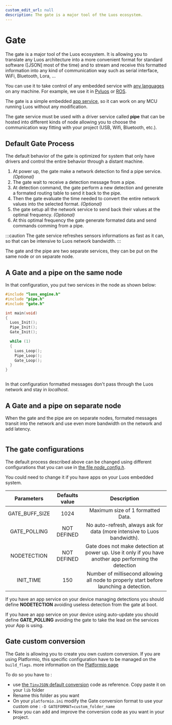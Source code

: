 ```yaml
---
custom_edit_url: null
description: The gate is a major tool of the Luos ecosystem.
---
```



# Gate

The gate is a major tool of the Luos ecosystem. It is allowing you to translate any Luos architecture into a more convenient format for standard software ([JSON] most of the time) and to stream and receive this formatted information into any kind of communication way such as serial interface, WiFi, Bluetooth, Lora, ...

You can use it to take control of any embedded service with [any languages](./api-json) on any machine. For example, we use it in [Pyluos](../integrations/pyluos) or [ROS](../integrations/ros).

The gate is a simple embedded [app service](../luos-technology/services/create-services#apps-guidelines), so it can work on any MCU running Luos without any modification.

The gate service must be used with a driver service called **pipe** that can be hosted into different kinds of <Tooltip def={useDocusaurusContext().siteConfig.customFields.node_def}>node</Tooltip> allowing you to choose the communication way fitting with your project (USB, Wifi, Bluetooth, etc.).

## Default Gate Process

The default behavior of the gate is optimized for system that only have drivers and control the entire behavior through a distant machine.

1.  At power up, the gate make a network detection to find a pipe service. _(Optional)_
2.  The gate wait to receive a detection message from a pipe.
3.  At detection command, the gate perform a new detection and generate a formated routing table to send it back to the pipe.
4.  Then the gate evaluate the time needed to convert the entire network values into the selected format. _(Optional)_
5.  the gate setup all the network service to send back their values at the optimal frequency. _(Optional)_
6.  At this optimal frequency the gate generate formated data and send commands comming from a pipe.

:::caution
The gate service refreshes sensors informations as fast as it can, so that can be intensive to Luos network bandwidth.
:::

The gate and the pipe are two separate services, they can be put on the same node or on separate node.

## A Gate and a pipe on the same node

In that configuration, you put two services in the node as shown below:

```c
#include "luos_engine.h"
#include "pipe.h"
#include "gate.h"

int main(void)
{
  Luos_Init();
  Pipe_Init();
  Gate_Init();

  while (1)
  {
    Luos_Loop();
    Pipe_Loop();
    Gate_Loop();
  }
}
```

<div align="center">
  <Image
    sources={{ light: '/assets/images/gate_pipe.svg', dark: '/assets/images/gate_pipe_dark.svg' }}
  />
</div>

In that configuration formatted messages don't pass through the Luos network and stay in _localhost_.

## A Gate and a pipe on separate node

When the gate and the pipe are on separate nodes, formated messages transit into the network and use even more bandwidth on the network and add latency.

<div align="center">
  <Image
    sources={{
      light: '/assets/images/gate_pipe_separate.svg',
      dark: '/assets/images/gate_pipe_separate-dark.svg',
    }}
  />
</div>

## The gate configurations

The default process described above can be changed using different configurations that you can use in [the file _node_config.h_](../luos-technology/basics/organization#configuration).

You could need to change it if you have apps on your Luos embedded system.

|   Parameters   | Defaults value |                                              Description                                               |
| :------------: | :------------: | :----------------------------------------------------------------------------------------------------: |
| GATE_BUFF_SIZE |      1024      |                                   Maximum size of 1 formatted Data.                                    |
|  GATE_POLLING  |  NOT DEFINED   |                No auto-refresh, always ask for data (more intensive to Luos bandwidth).                |
|  NODETECTION   |  NOT DEFINED   | Gate does not make detection at power up. Use it only if you have another app performing the detection |
|   INIT_TIME    |      150       |        Number of millisecond allowing all node to properly start before launching a detection.         |

If you have an app service on your device managing detections you should define **NODETECTION** avoiding useless detection from the gate at boot.

If you have an app service on your device using auto-update you should define **GATE_POLLING** avoiding the gate to take the lead on the services your App is using.

## Gate custom conversion

The Gate is allowing you to create you own custom conversion.
If you are using Platformio, this specific configuration have to be managed on the `build_flags`. more information on the [Platformio page](platformio)

To do so you have to :

- use [the `TinyJSON` default conversion](https://github.com/Luos-io/luos_engine/tree/main/tool_services/gate/TinyJSON) code as reference. Copy paste it on your `lib` folder
- Rename this folder as you want
- On your `platformio.ini` modify the Gate conversion format to use your custom one : `-D GATEFORMAT=custom_folder_name`
- Now you can add and improve the conversion code as you want in your project.
